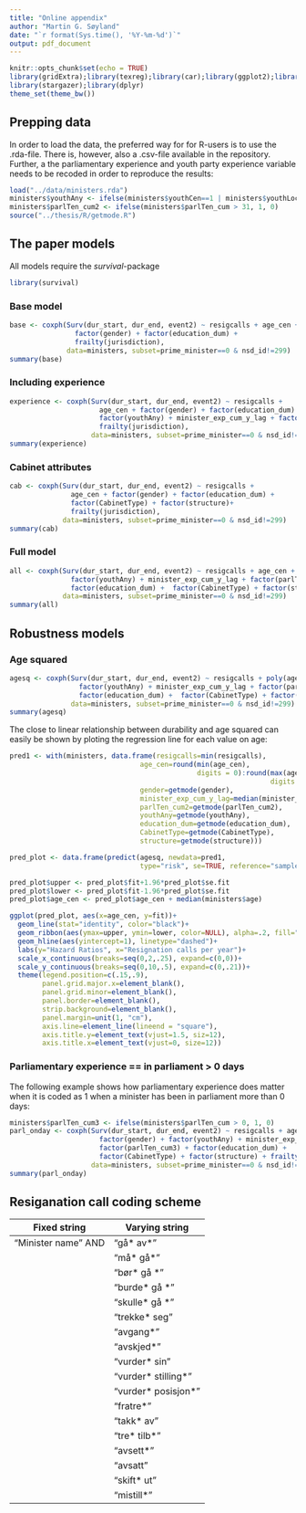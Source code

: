 ```yaml
---
title: "Online appendix"
author: "Martin G. Søyland"
date: "`r format(Sys.time(), '%Y-%m-%d')`"
output: pdf_document
---
```


```r
knitr::opts_chunk$set(echo = TRUE)
library(gridExtra);library(texreg);library(car);library(ggplot2);library(grid);library(reshape2)
library(stargazer);library(dplyr)
theme_set(theme_bw())
```

## Prepping data
In order to load the data, the preferred way for for R-users is to use the .rda-file. There is, however, also a .csv-file available in the repository. Further, a the parliamentary experience and youth party experience variable needs to be recoded in order to reproduce the results:
```r
load("../data/ministers.rda")
ministers$youthAny <- ifelse(ministers$youthCen==1 | ministers$youthLoc==1, 1, 0)
ministers$parlTen_cum2 <- ifelse(ministers$parlTen_cum > 31, 1, 0)
source("../thesis/R/getmode.R")
```


## The paper models
All models require the _survival_-package
```r
library(survival)
```

### Base model

```r
base <- coxph(Surv(dur_start, dur_end, event2) ~ resigcalls + age_cen + 
                factor(gender) + factor(education_dum) + 
                frailty(jurisdiction), 
              data=ministers, subset=prime_minister==0 & nsd_id!=299)
summary(base)
```

### Including experience
```r
experience <- coxph(Surv(dur_start, dur_end, event2) ~ resigcalls + 
                      age_cen + factor(gender) + factor(education_dum) + 
                      factor(youthAny) + minister_exp_cum_y_lag + factor(parlTen_cum2) + 
                      frailty(jurisdiction),
                    data=ministers, subset=prime_minister==0 & nsd_id!=299)
summary(experience)
```

### Cabinet attributes

```r
cab <- coxph(Surv(dur_start, dur_end, event2) ~ resigcalls + 
               age_cen + factor(gender) + factor(education_dum) + 
               factor(CabinetType) + factor(structure)+
               frailty(jurisdiction),
             data=ministers, subset=prime_minister==0 & nsd_id!=299)
summary(cab)
```


### Full model
```r
all <- coxph(Surv(dur_start, dur_end, event2) ~ resigcalls + age_cen + factor(gender) + 
               factor(youthAny) + minister_exp_cum_y_lag + factor(parlTen_cum2) + 
               factor(education_dum) +  factor(CabinetType) + factor(structure) + frailty(jurisdiction),
             data=ministers, subset=prime_minister==0 & nsd_id!=299)
summary(all)
```


## Robustness models

### Age squared
```r
agesq <- coxph(Surv(dur_start, dur_end, event2) ~ resigcalls + poly(age_cen, 2, raw = FALSE) + factor(gender) + 
                 factor(youthAny) + minister_exp_cum_y_lag + factor(parlTen_cum2) + 
                 factor(education_dum) +  factor(CabinetType) + factor(structure) + frailty(jurisdiction),
               data=ministers, subset=prime_minister==0 & nsd_id!=299)
summary(agesq)

```

The close to linear relationship between durability and age squared can easily be shown by ploting the regression line for each value on age:
```r



pred1 <- with(ministers, data.frame(resigcalls=min(resigcalls),
                                age_cen=round(min(age_cen),
                                              digits = 0):round(max(age_cen),
                                                                digits = 0),
                                gender=getmode(gender),
                                minister_exp_cum_y_lag=median(minister_exp_cum_y_lag),
                                parlTen_cum2=getmode(parlTen_cum2),
                                youthAny=getmode(youthAny),
                                education_dum=getmode(education_dum),
                                CabinetType=getmode(CabinetType),
                                structure=getmode(structure)))

pred_plot <- data.frame(predict(agesq, newdata=pred1,
                                type="risk", se=TRUE, reference="sample"), pred1)

pred_plot$upper <- pred_plot$fit+1.96*pred_plot$se.fit
pred_plot$lower <- pred_plot$fit-1.96*pred_plot$se.fit
pred_plot$age_cen <- pred_plot$age_cen + median(ministers$age)

ggplot(pred_plot, aes(x=age_cen, y=fit))+
  geom_line(stat="identity", color="black")+
  geom_ribbon(aes(ymax=upper, ymin=lower, color=NULL), alpha=.2, fill="black") +
  geom_hline(aes(yintercept=1), linetype="dashed")+
  labs(y="Hazard Ratios", x="Resignation calls per year")+
  scale_x_continuous(breaks=seq(0,2,.25), expand=c(0,0))+
  scale_y_continuous(breaks=seq(0,10,.5), expand=c(0,.21))+
  theme(legend.position=c(.15,.9),
        panel.grid.major.x=element_blank(),
        panel.grid.minor=element_blank(),
        panel.border=element_blank(),
        strip.background=element_blank(),
        panel.margin=unit(1, "cm"),
        axis.line=element_line(lineend = "square"),
        axis.title.y=element_text(vjust=1.5, siz=12),
        axis.title.x=element_text(vjust=0, size=12))
```

### Parliamentary experience == in parliament > 0 days
The following example shows how parliamentary experience does matter when it is coded as 1 when a minister has been in parliament more than 0 days:
```r
ministers$parlTen_cum3 <- ifelse(ministers$parlTen_cum > 0, 1, 0)
parl_onday <- coxph(Surv(dur_start, dur_end, event2) ~ resigcalls + age_cen + 
                      factor(gender) + factor(youthAny) + minister_exp_cum_y_lag + 
                      factor(parlTen_cum3) + factor(education_dum) +  
                      factor(CabinetType) + factor(structure) + frailty(jurisdiction),
                    data=ministers, subset=prime_minister==0 & nsd_id!=299)
summary(parl_onday)
```


## Resiganation call coding scheme

| Fixed string         | Varying string        |
| -------------------- | --------------------- |
| "Minister name" AND  |  "gå\* av\*"          |
|                 	   |  "må\* gå\*"          |
|                   	 |	"bør\* gå \*"        |
|                   	 |  "burde\* gå \*"      |
|                   	 |	"skulle\* gå \*"     |
|                   	 |		"trekke\* seg"     |
|                   	 |	  "avgang\*"         |
|                   	 |  "avskjed\*"          |
|                   	 |  "vurder\* sin"       |
|                   	 |	"vurder\* stilling\*"|
|                   	 |	"vurder\* posisjon\*"|
|                   	 |	  "fratre\*"         |
|                   	 |		"takk\* av"        |
|                   	 |	  "tre\* tilb\*"     |
|                   	 |	  "avsett\*"         |
|                   	 |	  "avsatt"           |
|                   	 |	  "skift\* ut"       |
|                   	 |	  "mistill\*"        |
